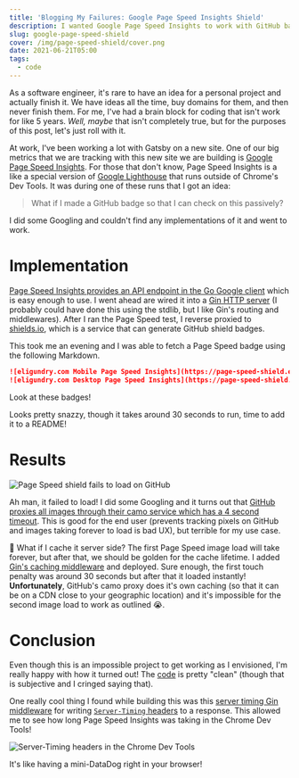 ```yaml
---
title: 'Blogging My Failures: Google Page Speed Insights Shield'
description: I wanted Google Page Speed Insights to work with GitHub badges, but latency stays undefeated.
slug: google-page-speed-shield
cover: /img/page-speed-shield/cover.png
date: 2021-06-21T05:00
tags:
  - code
---
```


As a software engineer, it's rare to have an idea for a personal project and actually finish it. We have ideas all the
time, buy domains for them, and then never finish them. For me, I've had a brain block for coding that isn't work for
like 5 years. _Well, maybe_ that isn't completely true, but for the purposes of this post, let's just roll with it.

At work, I've been working a lot with Gatsby on a new site. One of our big metrics that we are tracking with this new
site we are building is [Google Page Speed Insights](https://developers.google.com/speed/pagespeed/insights/). For those that don't know, Page Speed
Insights is a like a special version of [Google Lighthouse](https://developers.google.com/web/tools/lighthouse) that runs outside of Chrome's Dev Tools. It was
during one of these runs that I got an idea:

> What if I made a GitHub badge so that I can check on this passively?

I did some Googling and couldn't find any implementations of it and went to work.

# Implementation

[Page Speed Insights provides an API endpoint in the Go Google client][pagespeedonline] which is easy enough to use.
I went ahead are wired it into a [Gin HTTP server][gin] (I probably could have done this using the stdlib, but I like
Gin's routing and middlewares). After I ran the Page Speed test, I reverse proxied to [shields.io][shields.io], which is
a service that can generate GitHub shield badges.

This took me an evening and I was able to fetch a Page Speed badge using the following Markdown.

```markdown
![eligundry.com Mobile Page Speed Insights](https://page-speed-shield.eligundry.com/mobile/https://eligundry.com)
![eligundry.com Desktop Page Speed Insights](https://page-speed-shield.eligundry.com/desktop/https://eligundry.com)
```

Look at these badges!

Looks pretty snazzy, though it takes around 30 seconds to run, time to add it to a README!

# Results

![Page Speed shield fails to load on GitHub](../../assets/img/page-speed-shield/failure.png)

Ah man, it failed to load! I did some Googling and it turns out that [GitHub proxies all images through their camo
service which has a 4 second timeout][camo-timeout]. This is good for the end user (prevents tracking pixels on GitHub
and images taking forever to load is bad UX), but terrible for my use case.

🤔 What if I cache it server side? The first Page Speed image load will take forever, but after that, we should be golden for
the cache lifetime. I added [Gin's caching middleware][gin-cache] and deployed. Sure enough, the first touch penalty was
around 30 seconds but after that it loaded instantly! **Unfortunately**, GitHub's camo proxy does it's own caching (so
that it can be on a CDN close to your geographic location) and it's impossible for the second image load to work as
outlined 😭.

# Conclusion

Even though this is an impossible project to get working as I envisioned, I'm really happy with how it turned out! The
[code][repo] is pretty "clean" (though that is subjective and I cringed saying that).

<GithubFile url="https://github.com/eligundry/page-speed-shield/blob/21b795baaaa3d02b24a7767456e1432dfeea9d5a/api/main.go" />

One really cool thing I found while building this was this [server timing Gin middleware][gin-server-timing] for writing
[`Server-Timing` headers][server-timing] to a response. This allowed me to see how long Page Speed Insights was taking
in the Chrome Dev Tools!

![Server-Timing headers in the Chrome Dev Tools](../../assets/img/page-speed-shield/server-timing.png)

It's like having a mini-DataDog right in your browser!

[page-speed-insights]: https://developers.google.com/speed/pagespeed/insights/
[lighthouse]: https://developers.google.com/web/tools/lighthouse
[pagespeedonline]: https://pkg.go.dev/google.golang.org/api/pagespeedonline/v5
[gin]: https://github.com/gin-gonic/gin
[shields.io]: https://shields.io/
[camo-timeout]: https://github.com/badges/shields/issues/1568
[gin-cache]: https://github.com/gin-contrib/cache
[gin-server-timing]: https://github.com/p768lwy3/gin-server-timing
[server-timing]: https://developer.mozilla.org/en-US/docs/Web/HTTP/Headers/Server-Timing
[repo]: https://github.com/eligundry/page-speed-shield/
